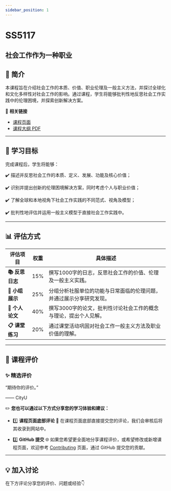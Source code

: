 ```yaml
---
sidebar_position: 1
---
```


# SS5117
## 社会工作作为一种职业

## **📘 简介**
本课程旨在介绍社会工作的本质、价值、职业伦理及一般主义方法，并探讨全球化和文化多样性对社会工作的影响。通过课程，学生将能够批判性地反思社会工作实践中的伦理困境，并探索创新解决方案。

🔗 **相关链接**
- [课程页面](https://www.cityu.edu.hk/catalogue/pg/202425/course/SS5117.htm)
- [课程大纲 PDF](https://www.cityu.edu.hk/catalogue/pg/202425/course/SS5117.pdf)

---

## **🎯 学习目标**

完成课程后，学生将能够：

✔️ 描述并反思社会工作的本质、定义、发展、功能及核心价值；

✔️ 识别并提出创新的伦理困境解决方案，同时考虑个人与职业价值；

✔️ 了解全球和本地视角下社会工作实践的不同范式、视角及模型；

✔️ 批判性地评估并运用一般主义模型于直接社会工作实践中。

---

## **📊 评估方式**

| **评估项目**             | **权重** | **具体描述**                                                                                       |
|------------------------|---------|---------------------------------------------------------------------------------------------------|
| **📚 反思日志**          | 15%     | 撰写1000字的日志，反思社会工作的价值、伦理及一般主义实践。                                               |
| **🎤 小组展示**          | 25%     | 分组分析社服单位的功能与日常面临的伦理问题，并通过展示分享研究发现。                                          |
| **📄 个人论文**          | 40%     | 撰写3000字的论文，批判性讨论社会工作的概念与理论，提出个人见解。                                            |
| **📋 课堂练习**          | 20%     | 通过课堂活动巩固对社会工作一般主义方法及职业价值的理解。                                                  |

---

## **💬 课程评价**

### ✨ **精选评价**
<div className={commentStyles.commentBox}>
    <p className={commentStyles.commentText}>
        “期待你的评价。”
    </p>
    <p className={commentStyles.commentAuthor}>—— CityU</p>
</div>

✏️ **您也可以通过以下方式分享您的学习体验和建议：**

- 1️⃣ **课程页面底部评论**
💬 在课程页面底部直接提交您的评论，我们会审核后将其收录到网站中。

- 2️⃣ **GitHub 提交**
🌐 如果您希望更全面地分享课程评价，或希望修改或新增课程页面，欢迎参考 [Contributing](https://penjc.github.io/cityU-navigator/contributing) 页面，通过 GitHub 提交您的贡献。

---

## **💡 加入讨论**

在下方评论分享您的评价、问题或经验👇
<Utterances />
